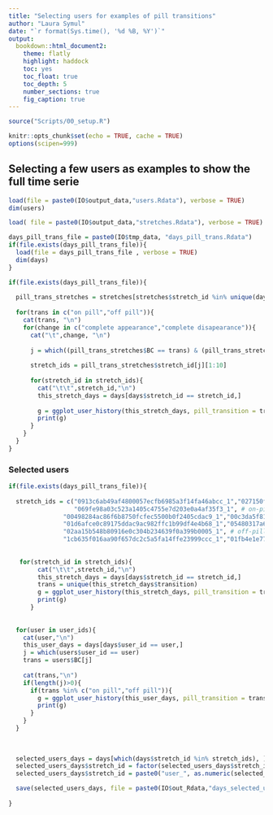 ```yaml
---
title: "Selecting users for examples of pill transitions"
author: "Laura Symul"
date: "`r format(Sys.time(), '%d %B, %Y')`"
output: 
  bookdown::html_document2: 
    theme: flatly
    highlight: haddock
    toc: yes
    toc_float: true
    toc_depth: 5
    number_sections: true
    fig_caption: true
---
```




```r
source("Scripts/00_setup.R")
```

```r
knitr::opts_chunk$set(echo = TRUE, cache = TRUE)
options(scipen=999)
```


## Selecting a few users as examples to show the full time serie

```r

load(file = paste0(IO$output_data,"users.Rdata"), verbose = TRUE)
dim(users)

load( file = paste0(IO$output_data,"stretches.Rdata"), verbose = TRUE)

days_pill_trans_file = paste0(IO$tmp_data, "days_pill_trans.Rdata")
if(file.exists(days_pill_trans_file)){
  load(file = days_pill_trans_file , verbose = TRUE)
  dim(days)
}

```


```r
if(file.exists(days_pill_trans_file)){
  
  pill_trans_stretches = stretches[stretches$stretch_id %in% unique(days$stretch_id),]
  
  for(trans in c("on pill","off pill")){
    cat(trans, "\n")
    for(change in c("complete appearance","complete disapearance")){
      cat("\t",change, "\n")
      
      j = which((pill_trans_stretches$BC == trans) & (pill_trans_stretches$TB_change_cat == change))
      
      stretch_ids = pill_trans_stretches$stretch_id[j][1:10]
      
      for(stretch_id in stretch_ids){
        cat("\t\t",stretch_id,"\n")
        this_stretch_days = days[days$stretch_id == stretch_id,]
        
        g = ggplot_user_history(this_stretch_days, pill_transition = trans)
        print(g)
      }
    }
  }
} 

```


### Selected users

```r

if(file.exists(days_pill_trans_file)){
  
  stretch_ids = c("0913c6ab49af4800057ecfb6985a3f14fa46abcc_1","027150fe4baf0614104c806788dab3c3fb89bf58_1",
                  "069fe98a03c523a1405c4755e7d203e0a4af35f3_1", # on-pill increase
               "00498284ac86f6b8750fcfec5500b0f2405cdac9_1","00c3da5f81d0a0447025ed3e3d112c90db5ae72e_1",
               "01d6afce0c89175ddac9ac982ffc1b99df4e4b68_1","05480317a6dc8bc2bc8a0d87747f8a1ff5c8ae5f_1", # on-pill decrease
               "02aa15b548b80916e0c304b234639f0a399b0005_1", # off-pill increase
               "1cb635f016aa90f657dc2c5a5fa14ffe23999ccc_1","01fb4e1e771434555ed4fa0548e210ba5fce6f92_1" ) # off-pill decrease
  
  
   for(stretch_id in stretch_ids){
        cat("\t\t",stretch_id,"\n")
        this_stretch_days = days[days$stretch_id == stretch_id,]
        trans = unique(this_stretch_days$transition)
        g = ggplot_user_history(this_stretch_days, pill_transition = trans)
        print(g)
      }
  
  
  for(user in user_ids){
    cat(user,"\n")
    this_user_days = days[days$user_id == user,]
    j = which(users$user_id == user)
    trans = users$BC[j]
    
    cat(trans,"\n")
    if(length(j)>0){
      if(trans %in% c("on pill","off pill")){
        g = ggplot_user_history(this_user_days, pill_transition = trans)
        print(g)
      }
    }
  }
  
  
  
  selected_users_days = days[which(days$stretch_id %in% stretch_ids), ]
  selected_users_days$stretch_id = factor(selected_users_days$stretch_id, levels = unique(selected_users_days$stretch_id))
  selected_users_days$stretch_id = paste0("user_", as.numeric(selected_users_days$stretch_id ))

  save(selected_users_days, file = paste0(IO$out_Rdata,"days_selected_users_for_pill_transition_examples.Rdata"))
  
}

```





